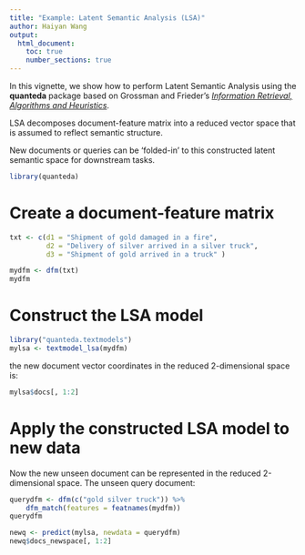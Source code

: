 ```yaml
---
title: "Example: Latent Semantic Analysis (LSA)"
author: Haiyan Wang
output: 
  html_document:
    toc: true
    number_sections: true
---
```


In this vignette, we show how to perform Latent Semantic Analysis using the **quanteda** package based on Grossman and Frieder's  [*Information Retrieval, Algorithms and Heuristics*](http://www1.se.cuhk.edu.hk/%7Eseem5680/lecture/LSI-Eg.pdf).

LSA decomposes document-feature matrix into a reduced vector space that is assumed to reflect semantic structure.

New documents or queries can be 'folded-in' to this constructed latent semantic space for downstream tasks. 

```r
library(quanteda)
```

# Create a document-feature matrix

```r
txt <- c(d1 = "Shipment of gold damaged in a fire",
         d2 = "Delivery of silver arrived in a silver truck",
         d3 = "Shipment of gold arrived in a truck" )

mydfm <- dfm(txt)
mydfm
```

# Construct the LSA model
```r
library("quanteda.textmodels")
mylsa <- textmodel_lsa(mydfm)
```

 the new document vector coordinates in the reduced 2-dimensional space is:
```r
mylsa$docs[, 1:2]
```

# Apply the constructed LSA model to new data
Now the new unseen document can be represented in the reduced 2-dimensional space.
The unseen query document:
```r
querydfm <- dfm(c("gold silver truck")) %>%
    dfm_match(features = featnames(mydfm))
querydfm
```
```r
newq <- predict(mylsa, newdata = querydfm)
newq$docs_newspace[, 1:2]
```
